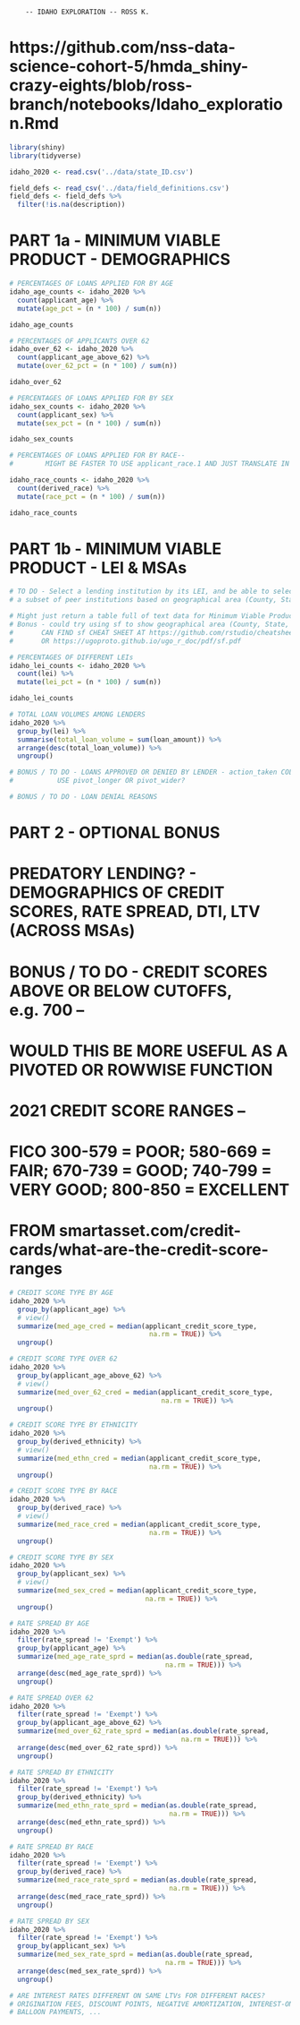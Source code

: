 
		-- IDAHO EXPLORATION -- ROSS K.


# https://github.com/nss-data-science-cohort-5/hmda_shiny-crazy-eights/blob/ross-branch/notebooks/Idaho_exploration.Rmd


```r
library(shiny)
library(tidyverse)
```

```r
idaho_2020 <- read.csv('../data/state_ID.csv')
```


```r
field_defs <- read_csv('../data/field_definitions.csv')
field_defs <- field_defs %>%
  filter(!is.na(description))
```



# PART 1a - MINIMUM VIABLE PRODUCT - DEMOGRAPHICS


```r
# PERCENTAGES OF LOANS APPLIED FOR BY AGE
idaho_age_counts <- idaho_2020 %>%
  count(applicant_age) %>%
  mutate(age_pct = (n * 100) / sum(n))

idaho_age_counts
```


```r
# PERCENTAGES OF APPLICANTS OVER 62
idaho_over_62 <- idaho_2020 %>%
  count(applicant_age_above_62) %>%
  mutate(over_62_pct = (n * 100) / sum(n))

idaho_over_62
```


```r
# PERCENTAGES OF LOANS APPLIED FOR BY SEX
idaho_sex_counts <- idaho_2020 %>%
  count(applicant_sex) %>%
  mutate(sex_pct = (n * 100) / sum(n))

idaho_sex_counts
```

```r
# PERCENTAGES OF LOANS APPLIED FOR BY RACE--	
#		 MIGHT BE FASTER TO USE applicant_race.1 AND JUST TRANSLATE IN ui.R?

idaho_race_counts <- idaho_2020 %>%
  count(derived_race) %>%
  mutate(race_pct = (n * 100) / sum(n))

idaho_race_counts
```




# PART 1b - MINIMUM VIABLE PRODUCT - LEI & MSAs

```r
# TO DO - Select a lending institution by its LEI, and be able to select 
# a subset of peer institutions based on geographical area (County, State, MSA/Census Tract)

# Might just return a table full of text data for Minimum Viable Product.
# Bonus - could try using sf to show geographical area (County, State, or MSA/Census Tract) --
#		CAN FIND sf CHEAT SHEET AT https://github.com/rstudio/cheatsheets/blob/main/sf.pdf
#		OR https://ugoproto.github.io/ugo_r_doc/pdf/sf.pdf
```


```r
# PERCENTAGES OF DIFFERENT LEIs
idaho_lei_counts <- idaho_2020 %>%
  count(lei) %>%
  mutate(lei_pct = (n * 100) / sum(n))

idaho_lei_counts
```

```r
# TOTAL LOAN VOLUMES AMONG LENDERS
idaho_2020 %>%
  group_by(lei) %>%
  summarise(total_loan_volume = sum(loan_amount)) %>%
  arrange(desc(total_loan_volume)) %>%
  ungroup()
```


```r
# BONUS / TO DO - LOANS APPROVED OR DENIED BY LENDER - action_taken COLUMN -- 
# 			USE pivot_longer OR pivot_wider?

```	
	
```r
# BONUS / TO DO - LOAN DENIAL REASONS

```	



# PART 2 - OPTIONAL BONUS

# PREDATORY LENDING? - DEMOGRAPHICS OF CREDIT SCORES, RATE SPREAD, DTI, LTV (ACROSS MSAs)


# BONUS / TO DO - CREDIT SCORES ABOVE OR BELOW CUTOFFS, e.g. 700 --
# 		WOULD THIS BE MORE USEFUL AS A PIVOTED OR ROWWISE FUNCTION

# 2021 CREDIT SCORE RANGES --
#		FICO 300-579 = POOR; 580-669 = FAIR; 670-739 = GOOD; 740-799 = VERY GOOD; 800-850 = EXCELLENT
# FROM smartasset.com/credit-cards/what-are-the-credit-score-ranges


```r
# CREDIT SCORE TYPE BY AGE
idaho_2020 %>%
  group_by(applicant_age) %>%
  # view()
  summarize(med_age_cred = median(applicant_credit_score_type,
                                   na.rm = TRUE)) %>%
  ungroup()
```

```r
# CREDIT SCORE TYPE OVER 62
idaho_2020 %>%
  group_by(applicant_age_above_62) %>%
  # view()
  summarize(med_over_62_cred = median(applicant_credit_score_type,
									  na.rm = TRUE)) %>%
  ungroup()
```

```r
# CREDIT SCORE TYPE BY ETHNICITY
idaho_2020 %>%
  group_by(derived_ethnicity) %>%
  # view()
  summarize(med_ethn_cred = median(applicant_credit_score_type,
                                   na.rm = TRUE)) %>%
  ungroup()
```

```r
# CREDIT SCORE TYPE BY RACE
idaho_2020 %>%
  group_by(derived_race) %>%
  # view()
  summarize(med_race_cred = median(applicant_credit_score_type,
                                   na.rm = TRUE)) %>%
  ungroup()
```

```r
# CREDIT SCORE TYPE BY SEX
idaho_2020 %>%
  group_by(applicant_sex) %>%
  # view()
  summarize(med_sex_cred = median(applicant_credit_score_type,
                                  na.rm = TRUE)) %>%
  ungroup()
```



```r
# RATE SPREAD BY AGE
idaho_2020 %>%
  filter(rate_spread != 'Exempt') %>%
  group_by(applicant_age) %>%
  summarize(med_age_rate_sprd = median(as.double(rate_spread,
                                       na.rm = TRUE))) %>%
  arrange(desc(med_age_rate_sprd)) %>%
  ungroup()
```

```r
# RATE SPREAD OVER 62
idaho_2020 %>%
  filter(rate_spread != 'Exempt') %>%
  group_by(applicant_age_above_62) %>%
  summarize(med_over_62_rate_sprd = median(as.double(rate_spread,
                                           na.rm = TRUE))) %>%
  arrange(desc(med_over_62_rate_sprd)) %>%
  ungroup()
```

```r
# RATE SPREAD BY ETHNICITY
idaho_2020 %>%
  filter(rate_spread != 'Exempt') %>%
  group_by(derived_ethnicity) %>%
  summarize(med_ethn_rate_sprd = median(as.double(rate_spread,
                                        na.rm = TRUE))) %>%
  arrange(desc(med_ethn_rate_sprd)) %>%
  ungroup()
```

```r
# RATE SPREAD BY RACE
idaho_2020 %>%
  filter(rate_spread != 'Exempt') %>%
  group_by(derived_race) %>%
  summarize(med_race_rate_sprd = median(as.double(rate_spread,
                                        na.rm = TRUE))) %>%
  arrange(desc(med_race_rate_sprd)) %>%
  ungroup()
```

```r
# RATE SPREAD BY SEX
idaho_2020 %>%
  filter(rate_spread != 'Exempt') %>%
  group_by(applicant_sex) %>%
  summarize(med_sex_rate_sprd = median(as.double(rate_spread,
                                       na.rm = TRUE))) %>%
  arrange(desc(med_sex_rate_sprd)) %>%
  ungroup()
```




```r
# ARE INTEREST RATES DIFFERENT ON SAME LTVs FOR DIFFERENT RACES?  
# ORIGINATION FEES, DISCOUNT POINTS, NEGATIVE AMORTIZATION, INTEREST-ONLY PAYMENTS,
# BALLOON PAYMENTS, ...
```


